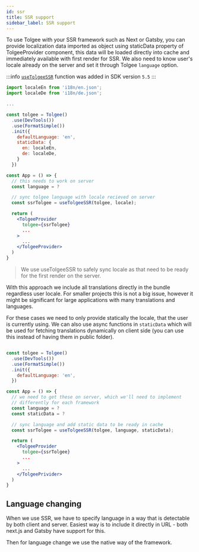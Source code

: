 ```yaml
---
id: ssr
title: SSR support
sidebar_label: SSR support
---
```


To use Tolgee with your SSR framework such as Next or Gatsby, you can provide localization data imported as object
using staticData property of TolgeeProvider component, this data will be loaded directly into cache and immediately
available with first render for SSR. We also need to know user's locale already on the server and set it through Tolgee `language` option.

:::info
[`useTolgeeSSR`](/integrations/react/api.mdx#hook-usetolgeessr) function was added in SDK version `5.5`
:::

```jsx
import localeEn from 'i18n/en.json';
import localeDe from 'i18n/de.json';

...

const tolgee = Tolgee()
  .use(DevTools())
  .use(FormatSimple())
  .init({
    defaultLanguage: 'en',
    staticData: {
      en: localeEn,
      de: localeDe,
    }
  })

const App = () => {
  // this needs to work on server
  const language = ?

  // sync tolgee language with locale recieved on server
  const ssrTolgee = useTolgeeSSR(tolgee, locale);

  return (
    <TolgeeProvider
      tolgee={ssrTolgee}
      ...
    >
      ...
    </TolgeeProvider>
  )
}
```

> We use useTolgeeSSR to safely sync locale as that need to be ready for the first render on the server.

With this approach we include all translations directly in the bundle regardless user locale. For smaller projects this is not a big issue, however it might be significant for large applications with many translations and languages.

For these cases we need to only provide statically the locale, that the user is currently using. We can also use async functions in `staticData` which will be used for fetching translations dynamically on client side (you can use this instead of having them in public folder).

```jsx

const tolgee = Tolgee()
  .use(DevTools())
  .use(FormatSimple())
  .init({
    defaultLanguage: 'en',
  })

const App = () => {
  // we need to get these on server, which we'll need to implement
  // differently for each framework
  const language = ?
  const staticData = ?

  // sync language and add static data to be ready in cache
  const ssrTolgee = useTolgeeSSR(tolgee, language, staticData);

  return (
    <TolgeeProvider
      tolgee={ssrTolgee}
      ...
    >
      ...
    </TolgeePrivider>
  )
}
```

## Language changing

When we use SSR, we have to specify language in a way that is detectable by both client and server. Easiest way is to
include it directly in URL - both next.js and Gatsby have support for this.

Then for language change we use the native way of the framework.
